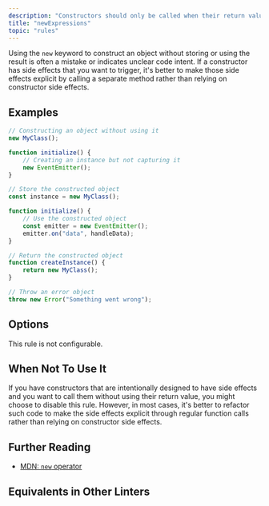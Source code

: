 ```yaml
---
description: "Constructors should only be called when their return value is used."
title: "newExpressions"
topic: "rules"
---
```



<RuleSummary plugin="ts" rule="newExpressions" />

Using the `new` keyword to construct an object without storing or using the result is often a mistake or indicates unclear code intent.
If a constructor has side effects that you want to trigger, it's better to make those side effects explicit by calling a separate method rather than relying on constructor side effects.

## Examples

<Tabs>
<TabItem label="❌ Incorrect">

```ts
// Constructing an object without using it
new MyClass();

function initialize() {
	// Creating an instance but not capturing it
	new EventEmitter();
}
```

</TabItem>
<TabItem label="✅ Correct">

```ts
// Store the constructed object
const instance = new MyClass();

function initialize() {
	// Use the constructed object
	const emitter = new EventEmitter();
	emitter.on("data", handleData);
}

// Return the constructed object
function createInstance() {
	return new MyClass();
}

// Throw an error object
throw new Error("Something went wrong");
```

</TabItem>
</Tabs>

## Options

This rule is not configurable.

## When Not To Use It

If you have constructors that are intentionally designed to have side effects and you want to call them without using their return value, you might choose to disable this rule.
However, in most cases, it's better to refactor such code to make the side effects explicit through regular function calls rather than relying on constructor side effects.

## Further Reading

- [MDN: `new` operator](https://developer.mozilla.org/en-US/docs/Web/JavaScript/Reference/Operators/new)

## Equivalents in Other Linters

<RuleEquivalents pluginId="ts" ruleId="newExpressions" />
